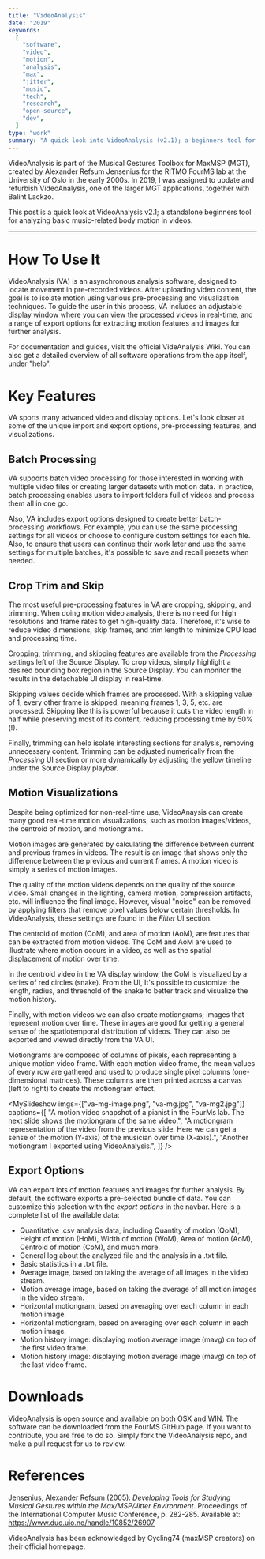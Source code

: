 ```yaml
---
title: "VideoAnalysis"
date: "2019"
keywords:
  [
    "software",
    "video",
    "motion",
    "analysis",
    "max",
    "jitter",
    "music",
    "tech",
    "research",
    "open-source",
    "dev",
  ]
type: "work"
summary: "A quick look into VideoAnalysis (v2.1); a beginners tool for analyzing music-related body motion, developed in collaboration with FourMS Lab at the RITMO research centre, University of Oslo."
---
```


<MyImage src="va-overview.png" alt="videoanalysis overview" />

VideoAnalysis is part of the <MyLink href="https://www.uio.no/ritmo/english/research/labs/fourms/downloads/software/musicalgesturestoolbox/mgt-max/">Musical Gestures Toolbox for MaxMSP</MyLink> (MGT), created by Alexander Refsum Jensenius for the <MyLink href="https://www.uio.no/ritmo/english/research/labs/fourms/">RITMO FourMS lab</MyLink> at the University of Oslo in the early 2000s. In 2019, I was assigned to update and refurbish VideoAnalysis, one of the larger MGT applications, together with <MyLink href="https://balintlaczko.com">Balint Lackzo</MyLink>.

This post is a quick look at VideoAnalysis v2.1; a standalone beginners tool for analyzing basic music-related body motion in videos.

<hr />

# How To Use It

VideoAnalysis (VA) is an asynchronous analysis software, designed to locate movement in pre-recorded videos. After uploading video content, the goal is to isolate motion using various pre-processing and visualization techniques. To guide the user in this process, VA includes an adjustable display window where you can view the processed videos in real-time, and a range of export options for extracting motion features and images for further analysis.

For documentation and guides, visit <MyLink href="https://github.com/fourMs/VideoAnalysis/wiki">the official VideAnalysis Wiki</MyLink>. You can also get a detailed overview of all software operations from the app itself, under "help".

# Key Features

VA sports many advanced video and display options. Let's look closer at some of the unique import and export options, pre-processing features, and visualizations.

## Batch Processing

VA supports batch video processing for those interested in working with multiple video files or creating larger datasets with motion data. In practice, batch processing enables users to import folders full of videos and process them all in one go.

<MyImage
  src="va-batch.gif"
  alt="videoanalysis batch processing"
  caption="Drag'n drop video folders into VideoAnalysis for batch processing. (gif by Balint Lazcko)"
/>

Also, VA includes export options designed to create better batch-processing workflows. For example, you can use the same processing settings for all videos or choose to configure custom settings for each file. Also, to ensure that users can continue their work later and use the same settings for multiple batches, it's possible to save and recall presets when needed.

## Crop Trim and Skip

The most useful pre-processing features in VA are cropping, skipping, and trimming. When doing motion video analysis, there is no need for high resolutions and frame rates to get high-quality data. Therefore, it's wise to reduce video dimensions, skip frames, and trim length to minimize CPU load and processing time.

<MyImage
  src="va-cropping.png"
  alt="videoanalysis cropping."
  caption="We can reduce video dimensions and processing time by cropping the source video."
/>

Cropping, trimming, and skipping features are available from the _Processing_ settings left of the Source Display. To crop videos, simply highlight a desired bounding box region in the Source Display. You can monitor the results in the detachable UI display in real-time.

Skipping values decide which frames are processed. With a skipping value of 1, every other frame is skipped, meaning frames 1, 3, 5, etc. are processed. Skipping like this is powerful because it cuts the video length in half while preserving most of its content, reducing processing time by 50%(!).

<MyImage src="va-trimming.png" alt="videoanalysis trimming" width="600" />

Finally, trimming can help isolate interesting sections for analysis, removing unnecessary content. Trimming can be adjusted numerically from the _Processing_ UI section or more dynamically by adjusting the yellow timeline under the Source Display playbar.

## Motion Visualizations

Despite being optimized for non-real-time use, VideoAnaysis can create many good real-time motion visualizations, such as motion images/videos, the centroid of motion, and motiongrams.

<MyImage
  src="va-display.png"
  alt="videoanalysis detachable display."
  caption="The detachable UI display with Box, Centroid, and Motion videos."
/>

Motion images are generated by calculating the difference between current and previous frames in videos. The result is an image that shows only the difference between the previous and current frames. A motion video is simply a series of motion images.

The quality of the motion videos depends on the quality of the source video. Small changes in the lighting, camera motion, compression artifacts, etc. will influence the final image. However, visual "noise" can be removed by applying filters that remove pixel values below certain thresholds. In VideoAnalysis, these settings are found in the _Filter_ UI section.

The centroid of motion (CoM), and area of motion (AoM), are features that can be extracted from motion videos. The CoM and AoM are used to illustrate where motion occurs in a video, as well as the spatial displacement of motion over time.

<MyImage src="va-com.jpg" alt="videoanalysis CoM and AoM." />

In the centroid video in the VA display window, the CoM is visualized by a series of red circles (snake). From the UI, It's possible to customize the length, radius, and threshold of the snake to better track and visualize the motion history.

Finally, with motion videos we can also create motiongrams; images that represent motion over time. These images are good for getting a general sense of the spatiotemporal distribution of videos. They can also be exported and viewed directly from the VA UI.

Motiongrams are composed of columns of pixels, each representing a unique motion video frame. With each motion video frame, the mean values of every row are gathered and used to produce single pixel columns (one-dimensional matrices). These columns are then printed across a canvas (left to right) to create the motiongram effect.

<MySlideshow
  imgs={["va-mg-image.png", "va-mg.jpg", "va-mg2.jpg"]}
  captions={[
    "A motion video snapshot of a pianist in the FourMs lab. The next slide shows the motiongram of the same video.",
    "A motiongram representation of the video from the previous slide. Here we can get a sense of the motion (Y-axis) of the musician over time (X-axis).",
    "Another motiongram I exported using VideoAnalysis.",
  ]}
/>

## Export Options

VA can export lots of motion features and images for further analysis. By default, the software exports a pre-selected bundle of data. You can customize this selection with the _export options_ in the navbar. Here is a complete list of the available data:

- Quantitative .csv analysis data, including Quantity of motion (QoM), Height of motion (HoM), Width of motion (WoM), Area of motion (AoM), Centroid of motion (CoM), and much more.
- General log about the analyzed file and the analysis in a .txt file.
- Basic statistics in a .txt file.
- Average image, based on taking the average of all images in the video stream.
- Motion average image, based on taking the average of all motion images in the video stream.
- Horizontal motiongram, based on averaging over each column in each motion image.
- Horizontal motiongram, based on averaging over each column in each motion image.
- Motion history image: displaying motion average image (mavg) on top of the first video frame.
- Motion history image: displaying motion average image (mavg) on top of the last video frame.

# Downloads

VideoAnalysis is open source and available on both OSX and WIN. The software can be downloaded from the <MyLink href="https://github.com/fourMs/VideoAnalysis/releases">FourMS GitHub page</MyLink>. If you want to contribute, you are free to do so. Simply fork the <MyLink href="https://github.com/fourMs/VideoAnalysis">VideoAnalysis repo</MyLink>, and make a pull request for us to review.

# References

Jensenius, Alexander Refsum (2005). _Developing Tools for Studying Musical Gestures within the Max/MSP/Jitter Environment_. Proceedings of the International Computer Music Conference, p. 282-285. Available at: https://www.duo.uio.no/handle/10852/26907

VideoAnalysis has been acknowledged by Cycling74 (maxMSP creators) <MyLink href="https://cycling74.com/projects/video-analysis">on their official homepage</MyLink>.
